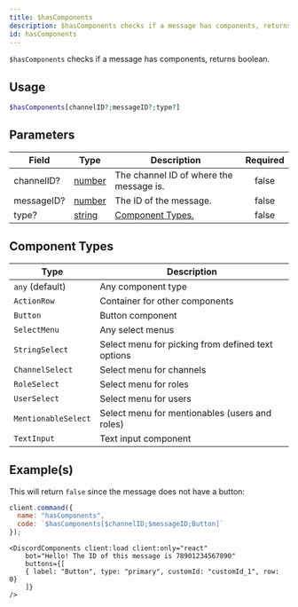 ```yaml
---
title: $hasComponents
description: $hasComponents checks if a message has components, returns boolean.
id: hasComponents
---
```


`$hasComponents` checks if a message has components, returns boolean.


## Usage

```php
$hasComponents[channelID?;messageID?;type?]
```

## Parameters

| Field      | Type                                                                                                | Description                                                                                    | Required |
| ---------- | --------------------------------------------------------------------------------------------------- | ---------------------------------------------------------------------------------------------- | :------: |
| channelID? | [number](https://developer.mozilla.org/en-US/docs/Web/JavaScript/Reference/Global_Objects/Number)   | The channel ID of where the message is.                                                        |  false   |
| messageID? | [number](https://developer.mozilla.org/en-US/docs/Web/JavaScript/Reference/Global_Objects/Number)   | The ID of the message.                                                                         |  false   |
| type?      | [string](https://developer.mozilla.org/en-US/docs/Web/JavaScript/Reference/Global_Objects/String)   | [Component Types.](https://discord-api-types.dev/api/discord-api-types-v10/enum/ComponentType) |  false   |

## Component Types
| Type                | Description                                       |
| ------------------- | ------------------------------------------------- |
| `any` (default)     | Any component type                                |
| `ActionRow`         | Container for other components                    |
| `Button`            | Button component                                  |
| `SelectMenu`        | Any select menus                                  |
| `StringSelect`      | Select menu for picking from defined text options |
| `ChannelSelect`     | Select menu for channels                          |
| `RoleSelect`        | Select menu for roles                             |
| `UserSelect`        | Select menu for users                             |
| `MentionableSelect` | Select menu for mentionables (users and roles)    |
| `TextInput`         | Text input component                              |


## Example(s)

This will return `false` since the message does not have a button:

```js
client.command({
  name: "hasComponents",
  code: `$hasComponents[$channelID;$messageID;Button]`
});
```
    <DiscordComponents client:load client:only="react"
        bot="Hello! The ID of this message is 78901234567890"
        buttons={[
        { label: "Button", type: "primary", customId: "customId_1", row: 0}
        ]}
    />
